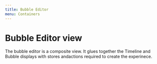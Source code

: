 ```yaml
---
title: Bubble Editor 
menu: Containers
---
```


# Bubble Editor view 

The bubble editor is a composite view. It glues together 
the Timeline and Bubble displays with stores andactions required 
to create the experinece.



<PropsTable of={BubbleEditor.WrappedComponent} />

<Playground>
  <Provider store={configureStore()}>
    <BubbleEditor />
  </Provider>
</Playground>
